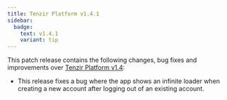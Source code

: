 ```yaml
---
title: Tenzir Platform v1.4.1
sidebar:
  badge:
    text: v1.4.1
    variant: tip
---
```


This patch release contains the following changes, bug fixes and improvements
over [Tenzir Platform
v1.4](https://github.com/tenzir/platform/releases/tag/v1.4.0):

- This release fixes a bug where the app shows an infinite loader when
  creating a new account after logging out of an existing account.
